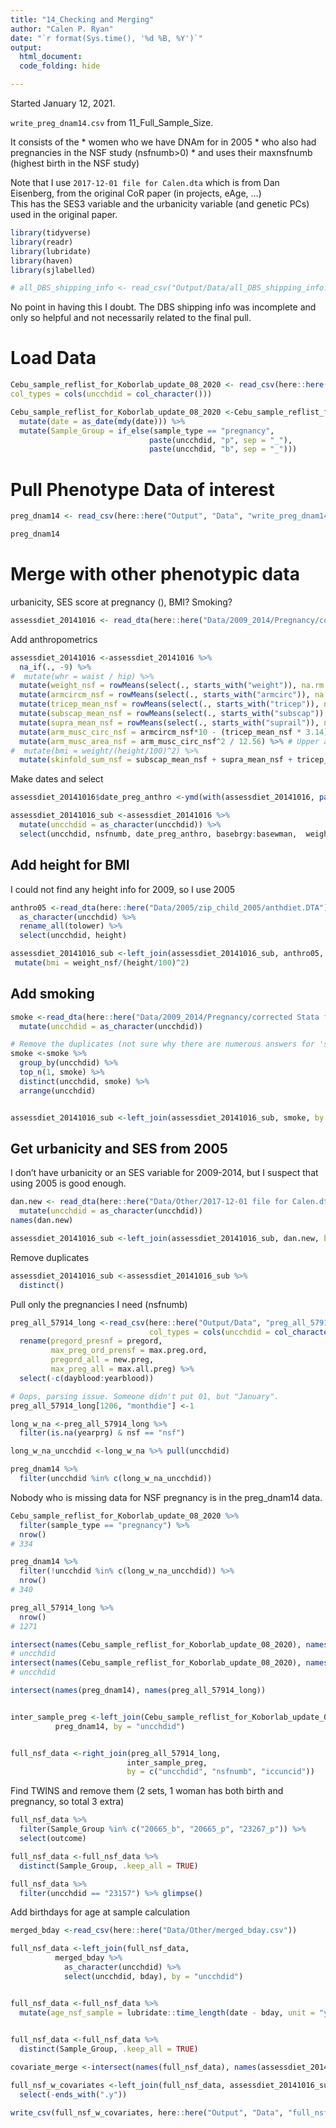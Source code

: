 ```yaml
---
title: "14_Checking and Merging"
author: "Calen P. Ryan"
date: "`r format(Sys.time(), '%d %B, %Y')`"
output: 
  html_document:
  code_folding: hide

---
```

Started January 12, 2021. 


`write_preg_dnam14.csv` from 11_Full_Sample_Size. 

It consists of the 
 * women who we have DNAm for in 2005
 * who also had pregnancies in the NSF study (nsfnumb>0)
 * and uses their maxnsfnumb (highest birth in the NSF study)

Note that I use `2017-12-01 file for Calen.dta` which is from Dan Eisenberg, from the original CoR paper (in projects, eAge, ...)  
This has the SES3 variable and the urbanicity variable (and genetic PCs) used in the original paper. 


```r
library(tidyverse)
library(readr)
library(lubridate)
library(haven)
library(sjlabelled)
```


```r

# all_DBS_shipping_info <- read_csv("Output/Data/all_DBS_shipping_info.csv")
```
No point in having this I doubt. The DBS shipping info was incomplete and only so helpful and not necessarily related to the final pull. 


# Load Data
```r
Cebu_sample_reflist_for_Koborlab_update_08_2020 <- read_csv(here::here("Output/Data/Cebu_sample_reflist_for_Koborlab_update_08_2020.csv"),
col_types = cols(uncchdid = col_character()))

Cebu_sample_reflist_for_Koborlab_update_08_2020 <-Cebu_sample_reflist_for_Koborlab_update_08_2020 %>% 
  mutate(date = as_date(mdy(date))) %>% 
  mutate(Sample_Group = if_else(sample_type == "pregnancy", 
                               paste(uncchdid, "p", sep = "_"), 
                               paste(uncchdid, "b", sep = "_")))

```


# Pull Phenotype Data of interest
```r
preg_dnam14 <- read_csv(here::here("Output", "Data", "write_preg_dnam14.csv"), col_types = cols(uncchdid = col_character())) 

preg_dnam14
```

# Merge with other phenotypic data
urbanicity, SES score at pregnancy (), BMI? Smoking?
```r
assessdiet_20141016 <- read_dta(here::here("Data/2009_2014/Pregnancy/corrected Stata files/assessdiet_20141016.dta"))

```

Add anthropometrics
```r
assessdiet_20141016 <-assessdiet_20141016 %>%   
  na_if(., -9) %>%
#  mutate(whr = waist / hip) %>%   
  mutate(weight_nsf = rowMeans(select(., starts_with("weight")), na.rm = TRUE)) %>%  #
  mutate(armcircm_nsf = rowMeans(select(., starts_with("armcirc")), na.rm = TRUE)) %>%  #
  mutate(tricep_mean_nsf = rowMeans(select(., starts_with("tricep")), na.rm = TRUE)) %>%  # mean of 3 measurements in mm
  mutate(subscap_mean_nsf = rowMeans(select(., starts_with("subscap")), na.rm = TRUE)) %>%  # mean of 3 measurements in mm
  mutate(supra_mean_nsf = rowMeans(select(., starts_with("suprail")), na.rm = TRUE)) %>%  # mean of 3 measurements in mm
  mutate(arm_musc_circ_nsf = armcircm_nsf*10 - (tricep_mean_nsf * 3.14)) %>% # Upper arm muscle circ. (S) in mm: S = c - ( T * 3.14) 
  mutate(arm_musc_area_nsf = arm_musc_circ_nsf^2 / 12.56) %>% # Upper arm muscle area (M) in mm² : M = S² / 12.56
#  mutate(bmi = weight/(height/100)^2) %>% 
  mutate(skinfold_sum_nsf = subscap_mean_nsf + supra_mean_nsf + tricep_mean_nsf)
```

Make dates and select
```r
assessdiet_20141016$date_preg_anthro <-ymd(with(assessdiet_20141016, paste(as_numeric(yearmeas), as_numeric(monthmeas), as_numeric(daymeas), sep = "/")))

assessdiet_20141016_sub <-assessdiet_20141016 %>%
  mutate(uncchdid = as_character(uncchdid)) %>% 
  select(uncchdid, nsfnumb, date_preg_anthro, basebrgy:basewman,  weight_nsf, armcircm_nsf, subscap_mean_nsf, supra_mean_nsf, tricep_mean_nsf, arm_musc_area_nsf, skinfold_sum_nsf, hemoglob, diabetes)

```

## Add height for BMI
I could not find any height info for 2009, so I use 2005
```r
anthro05 <-read_dta(here::here("Data/2005/zip_child_2005/anthdiet.DTA")) %>% 
  as_character(uncchdid) %>% 
  rename_all(tolower) %>% 
  select(uncchdid, height)

assessdiet_20141016_sub <-left_join(assessdiet_20141016_sub, anthro05, by = "uncchdid") %>% 
 mutate(bmi = weight_nsf/(height/100)^2)
```

## Add smoking
```r
smoke <-read_dta(here::here("Data/2009_2014/Pregnancy/corrected Stata files/morhealt_20141016.dta"), col_select = c(uncchdid, smoke)) %>% 
  mutate(uncchdid = as_character(uncchdid))

# Remove the duplicates (not sure why there are numerous answers for 'smoke', but I will keep the one that is smoke yes)
smoke <-smoke %>% 
  group_by(uncchdid) %>%
  top_n(1, smoke) %>%
  distinct(uncchdid, smoke) %>% 
  arrange(uncchdid)


assessdiet_20141016_sub <-left_join(assessdiet_20141016_sub, smoke, by = "uncchdid")
```

## Get urbanicity and SES from 2005
I don't have urbanicity or an SES variable for 2009-2014, but I suspect that using 2005 is good enough. 

```r
dan.new <- read_dta(here::here("Data/Other/2017-12-01 file for Calen.dta"), col_select = c("uncchdid", "numbpreg", "icpc1", "icpc2", "icpc3", "icpc4", "icpc5", "icpc6", "icpc7", "icpc8", "icpc9", "icpc10", "SES3", "urbanicity")) %>% 
  mutate(uncchdid = as_character(uncchdid))
names(dan.new)

assessdiet_20141016_sub <-left_join(assessdiet_20141016_sub, dan.new, by = "uncchdid")

```

Remove duplicates
```r
assessdiet_20141016_sub <-assessdiet_20141016_sub %>% 
  distinct()
```



Pull only the pregnancies I need (nsfnumb)
```r
preg_all_57914_long <-read_csv(here::here("Output/Data", "preg_all_57914_long.csv"), 
                               col_types = cols(uncchdid = col_character())) %>%
  rename(pregord_presnf = pregord, 
         max_preg_ord_prensf = max.preg.ord, 
         pregord_all = new.preg, 
         max_preg_all = max.all.preg) %>% 
  select(-c(dayblood:yearblood)) 

# Oops, parsing issue. Someone didn't put 01, but "January".
preg_all_57914_long[1206, "monthdie"] <-1
```

```r
long_w_na <-preg_all_57914_long %>% 
  filter(is.na(yearprg) & nsf == "nsf")

long_w_na_uncchdid <-long_w_na %>% pull(uncchdid)
```

```r
preg_dnam14 %>% 
  filter(uncchdid %in% c(long_w_na_uncchdid))

```
Nobody who is missing data for NSF pregnancy is in the preg_dnam14 data. 
```r
Cebu_sample_reflist_for_Koborlab_update_08_2020 %>% 
  filter(sample_type == "pregnancy") %>% 
  nrow()
# 334

preg_dnam14 %>% 
  filter(!uncchdid %in% c(long_w_na_uncchdid)) %>% 
  nrow()
# 340

preg_all_57914_long %>% 
  nrow()
# 1271
```


```r
intersect(names(Cebu_sample_reflist_for_Koborlab_update_08_2020), names(preg_dnam14))
# uncchdid
intersect(names(Cebu_sample_reflist_for_Koborlab_update_08_2020), names(preg_all_57914_long))
# uncchdid

intersect(names(preg_dnam14), names(preg_all_57914_long))


inter_sample_preg <-left_join(Cebu_sample_reflist_for_Koborlab_update_08_2020, 
          preg_dnam14, by = "uncchdid")


full_nsf_data <-right_join(preg_all_57914_long, 
                          inter_sample_preg, 
                          by = c("uncchdid", "nsfnumb", "iccuncid"))


```

Find TWINS and remove them (2 sets, 1 woman has both birth and pregnancy, so total 3 extra)
```r
full_nsf_data %>% 
  filter(Sample_Group %in% c("20665_b", "20665_p", "23267_p")) %>% 
  select(outcome)

full_nsf_data <-full_nsf_data %>% 
  distinct(Sample_Group, .keep_all = TRUE)

full_nsf_data %>% 
  filter(uncchdid == "23157") %>% glimpse()


```

Add birthdays for age at sample calculation
```r
merged_bday <-read_csv(here::here("Data/Other/merged_bday.csv"))

full_nsf_data <-left_join(full_nsf_data, 
          merged_bday %>%
            as_character(uncchdid) %>% 
            select(uncchdid, bday), by = "uncchdid") 


full_nsf_data <-full_nsf_data %>% 
  mutate(age_nsf_sample = lubridate::time_length(date - bday, unit = "years"))
           

full_nsf_data <-full_nsf_data %>% 
  distinct(Sample_Group, .keep_all = TRUE) 
```



```r
covariate_merge <-intersect(names(full_nsf_data), names(assessdiet_20141016_sub))

full_nsf_w_covariates <-left_join(full_nsf_data, assessdiet_20141016_sub, by = c(covariate_merge)) %>% 
  select(-ends_with(".y"))

write_csv(full_nsf_w_covariates, here::here("Output", "Data", "full_nsf_w_covariates.csv"))


```










